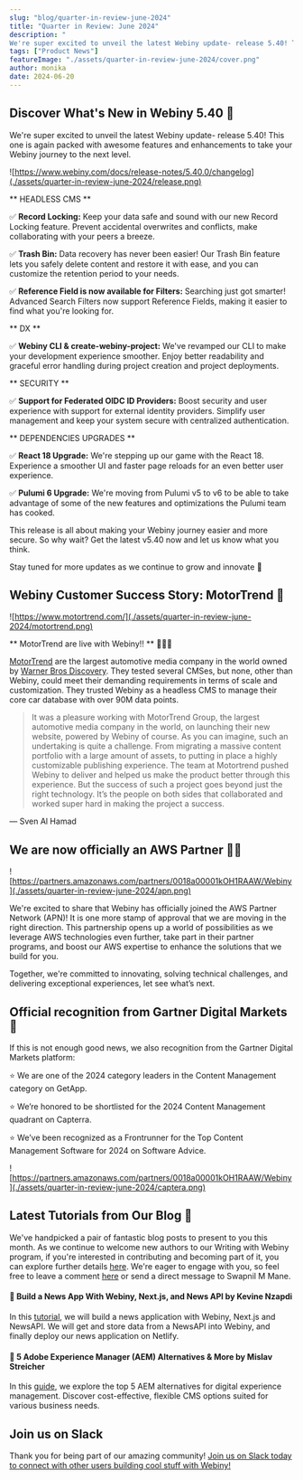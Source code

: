 ```yaml
---
slug: "blog/quarter-in-review-june-2024"
title: "Quarter in Review: June 2024"
description: "
We're super excited to unveil the latest Webiny update- release 5.40! This one is again packed with awesome features and enhancements to take your Webiny journey to the next level."
tags: ["Product News"]
featureImage: "./assets/quarter-in-review-june-2024/cover.png"
author: monika
date: 2024-06-20
---
```


## Discover What's New in Webiny 5.40 🌱 

We're super excited to unveil the latest Webiny update- release 5.40! This one is again packed with awesome features and enhancements to take your Webiny journey to the next level.

![https://www.webiny.com/docs/release-notes/5.40.0/changelog](./assets/quarter-in-review-june-2024/release.png)


** HEADLESS CMS **

✅ **Record Locking:** Keep your data safe and sound with our new Record Locking feature. Prevent accidental overwrites and conflicts, make collaborating with your peers a breeze.

✅ **Trash Bin:** Data recovery has never been easier! Our Trash Bin feature lets you safely delete content and restore it with ease, and you can customize the retention period to your needs.

✅ **Reference Field is now available for Filters:** Searching just got smarter! Advanced Search Filters now support Reference Fields, making it easier to find what you're looking for.

** DX **

✅ **Webiny CLI & create-webiny-project:** We've revamped our CLI to make your development experience smoother. Enjoy better readability and graceful error handling during project creation and project deployments.

** SECURITY **

✅ **Support for Federated OIDC ID Providers:** Boost security and user experience with support for external identity providers. Simplify user management and keep your system secure with centralized authentication.

** DEPENDENCIES UPGRADES **

✅ **React 18 Upgrade:** We're stepping up our game with the React 18. Experience a smoother UI and faster page reloads for an even better user experience.

✅ **Pulumi 6 Upgrade:** We're moving from Pulumi v5 to v6 to be able to take advantage of some of the new features and optimizations the Pulumi team has cooked.

This release is all about making your Webiny journey easier and more secure. So why wait? Get the latest v5.40 now and let us know what you think.

Stay tuned for more updates as we continue to grow and innovate 🌸



## Webiny Customer Success Story: MotorTrend 🚀

![https://www.motortrend.com/](./assets/quarter-in-review-june-2024/motortrend.png)

** MotorTrend are live with Webiny!! ** 🎉🎉🎉

[MotorTrend](https://www.motortrend.com/) are the largest automotive media company in the world owned by [Warner Bros Discovery](https://www.warnerbros.com/?utm_source=Newsletter&utm_medium=monthly-newsletter&utm_campaign=Regular-content&utm_content=quarter-in-review-june&utm_term=W00890). They tested several CMSes, but none, other than Webiny, could meet their demanding requirements in terms of scale and customization. They trusted Webiny as a headless CMS to manage their core car database with over 90M data points.

> It was a pleasure working with MotorTrend Group, the largest automotive media company in the world, on launching their new website, powered by Webiny of course. As you can imagine, such an undertaking is quite a challenge. From migrating a massive content portfolio with a large amount of assets, to putting in place a highly customizable publishing experience. The team at Motortrend pushed Webiny to deliver and helped us make the product better through this experience. But the success of such a project goes beyond just the right technology. It’s the people on both sides that collaborated and worked super hard in making the project a success.

&mdash; Sven Al Hamad



## We are now officially an AWS Partner 🤝🏻

![https://partners.amazonaws.com/partners/0018a00001kOH1RAAW/Webiny](./assets/quarter-in-review-june-2024/apn.png)


We're excited to share that Webiny has officially joined the AWS Partner Network (APN)! It is one more stamp of approval that we are moving in the right direction. This partnership opens up a world of possibilities as we leverage AWS technologies even further, take part in their partner programs, and boost our AWS expertise to enhance the solutions that we build for you.

Together, we're committed to innovating, solving technical challenges, and delivering exceptional experiences, let see what’s next.


## Official recognition from Gartner Digital Markets 🚀

If this is not enough good news, we also recognition from the Gartner Digital Markets platform:

⭐ We are one of the 2024 category leaders in the Content Management category on GetApp.

⭐ We’re honored to be shortlisted for the 2024 Content Management quadrant on Capterra.

⭐ We’ve been recognized as a Frontrunner for the Top Content Management Software for 2024 on Software Advice.

![https://partners.amazonaws.com/partners/0018a00001kOH1RAAW/Webiny](./assets/quarter-in-review-june-2024/captera.png)


## Latest Tutorials from Our Blog 🫶

We've handpicked a pair of fantastic blog posts to present to you this month. As we continue to welcome new authors to our Writing with Webiny program, if you're interested in contributing and becoming part of it, you can explore further details [here](https://www.webiny.com/docs/write-with-webiny/write-with-webiny?utm_source=Newsletter&utm_medium=monthly-newsletter&utm_campaign=Regular-content&utm_content=quarter-in-review-november&utm_term=W00884). We're eager to engage with you, so feel free to leave a comment [here](https://www.webiny.com/slack?utm_source=Newsletter&utm_medium=monthly-newsletter&utm_campaign=Regular-content&utm_content=quarter-in-review-november&utm_term=W00883) or send a direct message to Swapnil M Mane.

#### 🚀 Build a News App With Webiny, Next.js, and News API by **Kevine Nzapdi**
In this [tutorial](https://www.webiny.com/blog/build-news-app-with-webiny-and-nextjs-1-of-2?utm_source=Newsletter&utm_medium=monthly-newsletter&utm_campaign=Regular-content&utm_content=quarter-in-review-june&utm_term=W00896), we will build a news application with Webiny, Next.js and NewsAPI. We will get and store data from a NewsAPI into Webiny, and finally deploy our news application on Netlify.

#### 🚀 5 Adobe Experience Manager (AEM) Alternatives & More by **Mislav Streicher**
In this [guide](https://www.webiny.com/blog/adobe-experience-manager-alternatives?utm_source=Newsletter&utm_medium=monthly-newsletter&utm_campaign=Regular-content&utm_content=quarter-in-review-june&utm_term=W00897), we explore the top 5 AEM alternatives for digital experience management. Discover cost-effective, flexible CMS options suited for various business needs.


## Join us on Slack

Thank you for being part of our amazing community! [Join us on Slack today to connect with other users building cool stuff with Webiny!](https://www.webiny.com/slack?utm_source=Newsletter&utm_medium=monthly-newsletter&utm_campaign=Regular-content&utm_content=month-in-review-december&utm_term=W00798)

